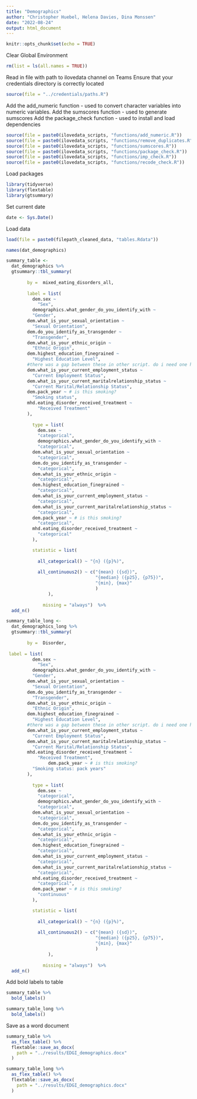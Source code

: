 ```yaml
---
title: "Demographics"
author: "Christopher Huebel, Helena Davies, Dina Monssen"
date: "2022-08-24"
output: html_document
---
```


```r
knitr::opts_chunk$set(echo = TRUE)
```

Clear Global Environment

```r
rm(list = ls(all.names = TRUE)) 
```

Read in file with path to ilovedata channel on Teams
Ensure that your credentials directory is correctly located
```r
source(file = "../credentials/paths.R")
```

Add the add_numeric function - used to convert character variables into numeric variables.
Add the sumscores function - used to generate sumscores
Add the package_check function - used to install and load dependencies
```r
source(file = paste0(ilovedata_scripts, "functions/add_numeric.R"))
source(file = paste0(ilovedata_scripts, "functions/remove_duplicates.R"))
source(file = paste0(ilovedata_scripts, "functions/sumscores.R"))
source(file = paste0(ilovedata_scripts, "functions/package_check.R"))
source(file = paste0(ilovedata_scripts, "functions/imp_check.R"))
source(file = paste0(ilovedata_scripts, "functions/recode_check.R"))
```

Load packages

```r
library(tidyverse)
library(flextable)
library(gtsummary)
```

Set current date

```r
date <- Sys.Date()
```

Load data

```r
load(file = paste0(filepath_cleaned_data, "tables.Rdata"))
```


```r
names(dat_demographics)
```


```r
summary_table <-
  dat_demographics %>%
  gtsummary::tbl_summary(
        
        by =  mixed_eating_disorders_all,
        
        label = list(
          dem.sex ~
            "Sex",
          demographics.what_gender_do_you_identify_with ~
          "Gender",
        dem.what_is_your_sexual_orientation ~
          "Sexual Orientation",
        dem.do_you_identify_as_transgender ~
          "Transgender",
        dem.what_is_your_ethnic_origin ~
          "Ethnic Origin",
        dem.highest_education_finegrained ~
          "Highest Education Level",
        #there was a gap between these in other script. do i need one here?
        dem.what_is_your_current_employment_status ~
          "Current Employment Status",
        dem.what_is_your_current_maritalrelationship_status ~
          "Current Marital/Relationship Status",
        dem.pack_year ~ # is this smoking?
          "Smoking status",
        mhd.eating_disorder_received_treatment ~
            "Received Treatment"
        ),
        
          type = list(
            dem.sex ~
            "categorical",
            demographics.what_gender_do_you_identify_with ~ 
            "categorical",
          dem.what_is_your_sexual_orientation ~
            "categorical",
          dem.do_you_identify_as_transgender ~
            "categorical",
          dem.what_is_your_ethnic_origin ~
            "categorical",
          dem.highest_education_finegrained ~
            "categorical",
          dem.what_is_your_current_employment_status ~
            "categorical",
          dem.what_is_your_current_maritalrelationship_status ~
            "categorical",          
          dem.pack_year ~ # is this smoking?
            "categorical",
          mhd.eating_disorder_received_treatment ~
            "categorical"
          ),

          statistic = list(
                             
            all_categorical() ~ "{n} ({p}%)",
            
            all_continuous2() ~ c("{mean} ({sd})",
                                  "{median} ({p25}, {p75})",
                                  "{min}, {max}"
                                  )
                ), 
              
              missing = "always")  %>% 
  add_n()
```


```r
summary_table_long <-
  dat_demographics_long %>%
  gtsummary::tbl_summary(
        
        by =  Disorder,
        
 label = list(
          dem.sex ~
            "Sex",
          demographics.what_gender_do_you_identify_with ~
          "Gender",
        dem.what_is_your_sexual_orientation ~
          "Sexual Orientation",
        dem.do_you_identify_as_transgender ~
          "Transgender",
        dem.what_is_your_ethnic_origin ~
          "Ethnic Origin",
        dem.highest_education_finegrained ~
          "Highest Education Level",
        #there was a gap between these in other script. do i need one here?
        dem.what_is_your_current_employment_status ~
          "Current Employment Status",
        dem.what_is_your_current_maritalrelationship_status ~
          "Current Marital/Relationship Status",
        mhd.eating_disorder_received_treatment ~
            "Received Treatment",
                dem.pack_year ~ # is this smoking?
          "Smoking status: pack years"
        ),
        
          type = list(
            dem.sex ~
            "categorical",
            demographics.what_gender_do_you_identify_with ~ 
            "categorical",
          dem.what_is_your_sexual_orientation ~
            "categorical",
          dem.do_you_identify_as_transgender ~
            "categorical",
          dem.what_is_your_ethnic_origin ~
            "categorical",
          dem.highest_education_finegrained ~
            "categorical",
          dem.what_is_your_current_employment_status ~
            "categorical",
          dem.what_is_your_current_maritalrelationship_status ~
            "categorical",          
          mhd.eating_disorder_received_treatment ~
            "categorical",
          dem.pack_year ~ # is this smoking?
            "continuous"
          ),

          statistic = list(
                             
            all_categorical() ~ "{n} ({p}%)",
            
            all_continuous2() ~ c("{mean} ({sd})",
                                  "{median} ({p25}, {p75})",
                                  "{min}, {max}"
                                  )
                ), 
              
              missing = "always")  %>% 
  add_n()
```



Add bold labels to table

```r
summary_table %>% 
  bold_labels() 
```

```r
summary_table_long %>% 
  bold_labels() 
```


Save as a word document

```r
summary_table %>%
  as_flex_table() %>%
  flextable::save_as_docx(
    path = "../results/EDGI_demographics.docx"
  )
```

```r
summary_table_long %>%
  as_flex_table() %>%
  flextable::save_as_docx(
    path = "../results/EDGI_demographics.docx"
  )
```